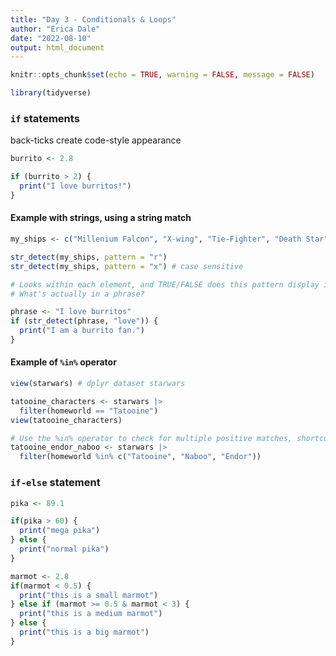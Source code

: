 ```yaml
---
title: "Day 3 - Conditionals & Loops"
author: "Erica Dale"
date: "2022-08-10"
output: html_document
---
```


```r
knitr::opts_chunk$set(echo = TRUE, warning = FALSE, message = FALSE)

library(tidyverse)
```

### `if` statements
back-ticks create code-style appearance

```r
burrito <- 2.8

if (burrito > 2) {
  print("I love burritos!")
}
```

#### Example with strings,  using a string match

```r
my_ships <- c("Millenium Falcon", "X-wing", "Tie-Fighter", "Death Star")

str_detect(my_ships, pattern = "r")
str_detect(my_ships, pattern = "x") # case sensitive

# Looks within each element, and TRUE/FALSE does this pattern display in any element
# What's actually in a phrase?

phrase <- "I love burritos"
if (str_detect(phrase, "love")) {
  print("I am a burrito fan.")
}
```


#### Example of `%in%` operator

```r
view(starwars) # dplyr dataset starwars

tatooine_characters <- starwars |> 
  filter(homeworld == "Tatooine")
view(tatooine_characters)

# Use the %in% operator to check for multiple positive matches, shortcut for "or" statements
tatooine_endor_naboo <- starwars |> 
  filter(homeworld %in% c("Tatooine", "Naboo", "Endor"))
```


### `if-else` statement
```r
pika <- 89.1

if(pika > 60) {
  print("mega pika")
} else {
  print("normal pika")
}
```

```r
marmot <- 2.8
if(marmot < 0.5) {
  print("this is a small marmot")
} else if (marmot >= 0.5 & marmot < 3) {
  print("this is a medium marmot")
} else {
  print("this is a big marmot")
}
```

